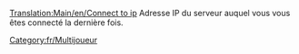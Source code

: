 [[Translation:Main/en/Connect to ip]]
Adresse IP du serveur auquel vous vous êtes connecté la dernière fois.

[[Category:fr/Multijoueur]]